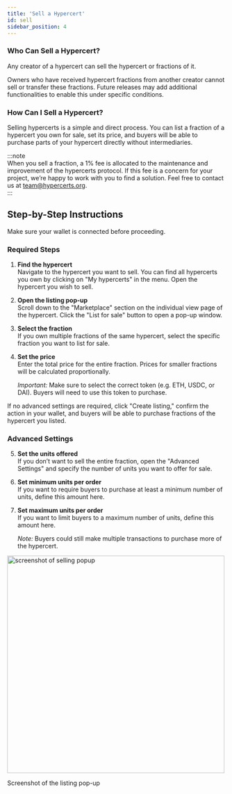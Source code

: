 ```yaml
---
title: 'Sell a Hypercert'
id: sell
sidebar_position: 4
---
```


### Who Can Sell a Hypercert?

Any creator of a hypercert can sell the hypercert or fractions of it. 

Owners who have received hypercert fractions from another creator cannot sell or transfer these fractions. Future releases may add additional functionalities to enable this under specific conditions.

### How Can I Sell a Hypercert?

Selling hypercerts is a simple and direct process. You can list a fraction of a hypercert you own for sale, set its price, and buyers will be able to purchase parts of your hypercert directly without intermediaries.

:::note  
When you sell a fraction, a 1% fee is allocated to the maintenance and improvement of the hypercerts protocol. If this fee is a concern for your project, we’re happy to work with you to find a solution. Feel free to contact us at [team@hypercerts.org](mailto:team@hypercerts.org).  
:::

## Step-by-Step Instructions

Make sure your wallet is connected before proceeding.

### Required Steps

1. **Find the hypercert**  
   Navigate to the hypercert you want to sell. You can find all hypercerts you own by clicking on "My hypercerts" in the menu. Open the hypercert you wish to sell.

2. **Open the listing pop-up**  
   Scroll down to the "Marketplace" section on the individual view page of the hypercert. Click the "List for sale" button to open a pop-up window.

3. **Select the fraction**  
   If you own multiple fractions of the same hypercert, select the specific fraction you want to list for sale.

4. **Set the price**  
   Enter the total price for the entire fraction. Prices for smaller fractions will be calculated proportionally.

   *Important:* Make sure to select the correct token (e.g. ETH, USDC, or DAI). Buyers will need to use this token to purchase.

If no advanced settings are required, click "Create listing," confirm the action in your wallet, and buyers will be able to purchase fractions of the hypercert you listed.

### Advanced Settings

5. **Set the units offered**  
   If you don’t want to sell the entire fraction, open the "Advanced Settings" and specify the number of units you want to offer for sale.

6. **Set minimum units per order**  
   If you want to require buyers to purchase at least a minimum number of units, define this amount here.

7. **Set maximum units per order**  
   If you want to limit buyers to a maximum number of units, define this amount here.  
   
   *Note:* Buyers could still make multiple transactions to purchase more of the hypercert.

<div style={{textAlign: 'center'}}>
    <img src="/img/selling_popup.png" alt="screenshot of selling popup" width="500"/>
  <p style={{ marginTop: '6px', fontStyle: 'italic' }}>Screenshot of the listing pop-up</p>
</div>
